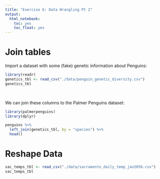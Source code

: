 ```yaml
---
title: "Exercise 6: Data Wrangling Pt 2"
output: 
  html_notebook:
    toc: yes
    toc_float: yes
---
```


# Join tables

Import a dataset with some (fake) genetic information about Penguins:

```r
library(readr)
genetics_tbl <- read_csv("./data/penguin_genetic_diversity.csv")
genetics_tbl
```

\

We can join these columns to the Palmer Penguins dataset:

```r
library(palmerpenguins)
library(dplyr)

penguins %>%
  left_join(genetics_tbl, by = "species") %>% 
  head()
```

# Reshape Data

```r
sac_temps_tbl <- read_csv("./data/sacramento_daily_temp_jan2050.csv")
sac_temps_tbl
```


